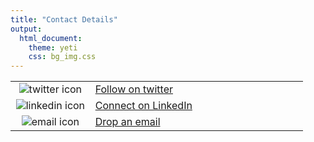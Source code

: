 ```yaml
---
title: "Contact Details"
output:
  html_document:
    theme: yeti
    css: bg_img.css
---
```



<font size="5">

|        |                    |
|:------:|:--------------------|
|![twitter icon](/files/twitterLogo.png)|[Follow on twitter](https://twitter.com/phivph)|
|![linkedin icon](/files/linkedInLogo.png)| [Connect on LinkedIn](https://www.linkedin.com/in/phivos-phylactou-137113176/)|
|![email icon](/files/emailLogo.png)|[Drop an email](mailto:pp.phylactou@edu.cut.ac.cy)|

